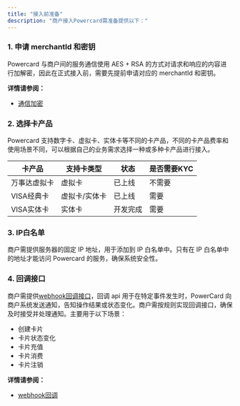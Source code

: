```yaml
---
title: "接入前准备"
description: "商户接入Powercard需准备提供以下："
---
```


### 1. 申请 merchantId 和密钥

Powercard 与商户间的服务通信使用 AES + RSA 的方式对请求和响应的内容进行加解密，因此在正式接入前，需要先提前申请对应的
merchantId 和密钥。

**详情请参阅：**

- [通信加密](/developmentGuide/startQuickly/encryption)

### 2. 选择卡产品

Powercard 支持数字卡、虚拟卡、实体卡等不同的卡产品，不同的卡产品费率和使用场景不同，可以根据自己的业务需求选择一种或多种卡产品进行接入。

| 卡产品     | 支持卡类型   | 状态   | 是否需要KYC |
|---------|---------|------|---------|
| 万事达虚拟卡  | 虚拟卡     | 已上线  | 不需要     |
| VISA经典卡 | 虚拟卡/实体卡 | 已上线  | 需要      |
| VISA实体卡 | 实体卡     | 开发完成 | 需要      |

### 3. IP白名单

商户需提供服务器的固定 IP 地址，用于添加到 IP 白名单中。只有在 IP 白名单中的地址才能访问 Powercard 的服务，确保系统安全性。

### 4. 回调接口

商户需提供[webhook回调接口](/developmentGuide/startQuickly/callback)，回调 api 用于在特定事件发生时，PowerCard
向商户系统发送通知，告知操作结果或状态变化。商户需按规则实现回调接口，确保及时接受并处理通知。主要用于以下场景：

- 创建卡片
- 卡片状态变化
- 卡片充值
- 卡片消费
- 卡片注销

**详情请参阅：**

- [webhook回调](/developmentGuide/startQuickly/callback)